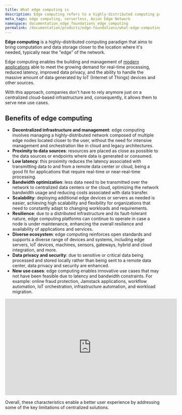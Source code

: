 ```yaml
---
title: What edge computing is
description: Edge computing refers to a highly-distributed computing paradigm that aims to bring computation and data storage closer to the users.
meta_tags: edge computing, serverless, Azion Edge Network
namespace: documentation_edge_foundations_edge_computing
permalink: /documentation/products/edge-foundations/what-edge-computing-is/
---
```


**Edge computing** is a highly-distributed computing paradigm that aims to bring computation and data storage closer to the location where it's needed, typically near the "edge" of the network.

Edge computing enables the building and management of [modern applications](/en/documentation/products/guides/build/overview/) able to meet the growing demand for real-time processing, reduced latency, improved data privacy, and the ability to handle the massive amount of data generated by IoT (Internet of Things) devices and other sources.

With this approach, companies don't have to rely anymore just on a centralized cloud-based infrastructure and, consequently, it allows them to serve new use cases.

## Benefits of edge computing

- **Decentralized infrastructure and management**: edge computing involves managing a highly-distributed network composed of multiple edge nodes located closer to the user, without the need for intensive management and orchestration like in cloud and legacy architectures.
- **Proximity to data sources**: resources are placed as close as possible to the data sources or endpoints where data is generated or consumed. 
- **Low latency**: this proximity reduces the latency associated with transmitting data to and from a remote data center or cloud, being a good fit for applications that require real-time or near-real-time processing.
- **Bandwidth optimization**: less data need to be transmitted over the network to centralized data centers or the cloud, optimizing the network bandwidth usage and reducing costs associated with data transfer.
- **Scalability**: deploying additional edge devices or servers as needed is easier, achieving high scalability and flexibility for organizations that need to constantly adapt to changing workloads and requirements.
- **Resilience**: due to a distributed infrastructure and its fault-tolerant nature, edge computing platforms can continue to operate in case a node is under maintenance, enhancing the overall resilience and availability of applications and services.
- **Diverse ecosystem**: edge computing reinforces open standards and supports a diverse range of devices and systems, including edge servers, IoT devices, machines, sensors, gateways, hybrid and cloud integration, and more.
- **Data privacy and security**: due to sensitive or critical data being processed and stored locally rather than being sent to a remote data center, data privacy and security are enhanced.
- **New use cases**: edge computing enables innovative use cases that may not have been feasible due to latency and bandwidth constraints. For example: online fraud protection, Jamstack applications, workflow automation, IoT orchestration, infrastructure automation, and workload migration.

<iframe
width="560"
height="315"
src="https://www.youtube.com/embed/nVfImVDzjgA?si=Q-XbANd3zurp_SwG"
loading="lazy"
title="Understanding Edge Computing: Key Concepts Simplified"
frameborder="0"
allow="accelerometer; autoplay; clipboard-write; encrypted-media; gyroscope; picture-in-picture; web-share"
allowfullscreen></iframe>

Overall, these characteristics enable a better user experience by addressing some of the key limitations of centralized solutions.
